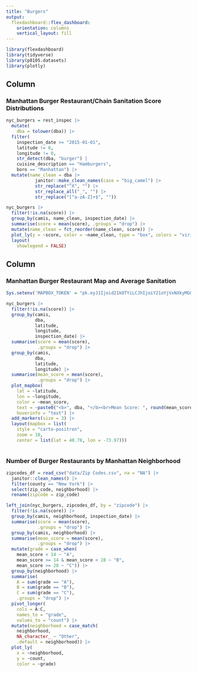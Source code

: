 ```yaml
---
title: "Burgers"
output: 
  flexdashboard::flex_dashboard:
    orientation: columns
    vertical_layout: fill
---
```


```r
library(flexdashboard)
library(tidyverse)
library(p8105.datasets)
library(plotly)
```

Column {data-width=650}
-----------------------------------------------------------------------

### Manhattan Burger Restaurant/Chain Sanitation Score Distributions

```r
nyc_burgers = rest_inspec |>
  mutate(
    dba = tolower(dba)) |>
  filter(
    inspection_date >= "2015-01-01",
    latitude != 0,
    longitude != 0,
    str_detect(dba, "burger") |
    cuisine_description == "Hamburgers",
    boro == "Manhattan") |>
  mutate(name_clean = dba |>
           janitor::make_clean_names(case = "big_camel") |>
           str_replace("^X", "") |>
           str_replace_all("_", "") |>
           str_replace("[^a-zA-Z]+$", ""))
```


```r
nyc_burgers |>
  filter(!is.na(score)) |>
  group_by(camis, name_clean, inspection_date) |>
  summarise(score = mean(score), .groups = "drop") |>
  mutate(name_clean = fct_reorder(name_clean, score)) |>
  plot_ly(y = ~score, color = ~name_clean, type = "box", colors = "viridis") |>
  layout(
    showlegend = FALSE)
```

Column {data-width=350}
-----------------------------------------------------------------------

### Manhattan Burger Restaurant Map and Average Sanitation

```r
Sys.setenv('MAPBOX_TOKEN' = "pk.eyJ1Ijoid21kOTYiLCJhIjoiY21oYjVxNXkyMGQ1ZDJrcTBhdW95MGVlNCJ9.NZM_OBnxuiup2BgsrlqvXQ")

nyc_burgers |>
  filter(!is.na(score)) |>
  group_by(camis, 
           dba, 
           latitude,
           longitude,
           inspection_date) |>
  summarise(score = mean(score),
            .groups = "drop") |>
  group_by(camis, 
           dba, 
           latitude,
           longitude) |>
  summarise(mean_score = mean(score),
            .groups = "drop") |>
  plot_mapbox(
    lat = ~latitude, 
    lon = ~longitude, 
    color = ~mean_score,
    text = ~paste0("<b>", dba, "</b><br>Mean Score: ", round(mean_score, 1)),
    hoverinfo = "text") |>
  add_markers(size = 3) |>
  layout(mapbox = list(
    style = "carto-positron",
    zoom = 10,
    center = list(lat = 40.78, lon = -73.97)))
      
```

### Number of Burger Restaurants by Manhattan Neighborhood

```r
zipcodes_df = read_csv("data/Zip Codes.csv", na = "NA") |>
  janitor::clean_names() |>
  filter(county == "New York") |>
  select(zip_code, neighborhood) |>
  rename(zipcode = zip_code)

left_join(nyc_burgers, zipcodes_df, by = "zipcode") |>
  filter(!is.na(score)) |>
  group_by(camis, neighborhood, inspection_date) |>
  summarise(score = mean(score),
            .groups = "drop") |>
  group_by(camis, neighborhood) |>
  summarise(mean_score = mean(score),
            .groups = "drop") |>
  mutate(grade = case_when(
    mean_score < 14 ~ "A",
    mean_score >= 14 & mean_score < 28 ~ "B",
    mean_score >= 28 ~ "C")) |>
  group_by(neighborhood) |>
  summarise(
    A = sum(grade == "A"),
    B = sum(grade == "B"),
    C = sum(grade == "C"),
    .groups = "drop") |>
  pivot_longer(
    cols = A:C,
    names_to = "grade",
    values_to = "count") |>
  mutate(neighborhood = case_match(
    neighborhood,
    NA_character_ ~ "Other",
    .default = neighborhood)) |>
  plot_ly(
    x = ~neighborhood,
    y = ~count,
    color = ~grade)
```


